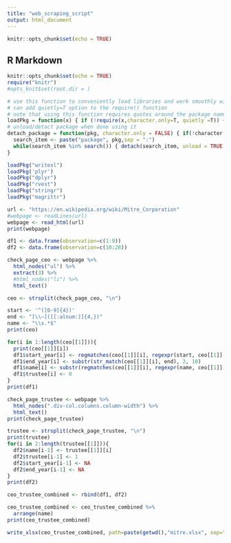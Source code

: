 ```yaml
---
title: "web_scraping_script"
output: html_document
---
```


```r
knitr::opts_chunk$set(echo = TRUE)
```

## R Markdown

```r
knitr::opts_chunk$set(echo = TRUE)
require("knitr")
#opts_knit$set(root.dir = )
```

```r
# use this function to conveniently load libraries and work smoothly with knitting
# can add quietly=T option to the require() function
# note that using this function requires quotes around the package name, as you would when installing packages.
loadPkg = function(x) { if (!require(x,character.only=T, quietly =T)) { install.packages(x,dep=T,repos="http://cran.us.r-project.org"); if(!require(x,character.only=T)) stop("Package not found") } }
# unload/detact package when done using it 
detach_package = function(pkg, character.only = FALSE) { if(!character.only) { pkg <- deparse(substitute(pkg)) } 
  search_item <- paste("package", pkg,sep = ":") 
  while(search_item %in% search()) { detach(search_item, unload = TRUE, character.only = TRUE) } 
}
```

```r
loadPkg("writexl")
loadPkg('plyr')
loadPkg("dplyr")
loadPkg("rvest")
loadPkg("stringr")
loadPkg("magrittr")
```

``` r
url <- "https://en.wikipedia.org/wiki/Mitre_Corporation"
#webpage <- readLines(url)
webpage <- read_html(url)
print(webpage)
```

``` r
df1 <- data.frame(observation=c(1:9))
df2 <- data.frame(observation=c(10:28))
```

```r
check_page_ceo <- webpage %>%
  html_nodes("ul") %>%
  extract(3) %>%
  #html_nodes("li") %>%
  html_text()

ceo <- strsplit(check_page_ceo, "\n")

start <- '^([0-9]{4})'
end <- "[\\–]([[:alnum:]]{4,})"
name <- "\\s.*$"
print(ceo)

for(i in 1:length(ceo[[1]])){
  print(ceo[[1]][i])
  df1$start_year[i] <- regmatches(ceo[[1]][i], regexpr(start, ceo[[1]][i]))
  df1$end_year[i] <- substr(str_match(ceo[[1]][i], end), 2, 10)
  df1$name[i] <- substr(regmatches(ceo[[1]][i], regexpr(name, ceo[[1]][i])),2,100)
  df1$trustee[i] <- 0
}
print(df1)
```

```r
check_page_trustee <- webpage %>%
  html_nodes(".div-col.columns.column-width") %>%
  html_text()
print(check_page_trustee)

trustee <- strsplit(check_page_trustee, "\n")
print(trustee)
for(i in 2:length(trustee[[1]])){
  df2$name[i-1] <- trustee[[1]][i]
  df2$trustee[i-1] <- 1
  df2$start_year[i-1] <- NA
  df2$end_year[i-1] <- NA
}
print(df2)
```

```r
ceo_trustee_combined <- rbind(df1, df2)

ceo_trustee_combined <- ceo_trustee_combined %>%
  arrange(name) 
print(ceo_trustee_combined)

write_xlsx(ceo_trustee_combined, path=paste(getwd(),"mitre.xlsx", sep="/"))
```